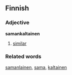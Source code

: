 ==Finnish==
===Adjective===
'''samankaltainen'''
#[[similar]]
===Related words===
[[samanlainen]], [[sama]], [[kaltainen]]